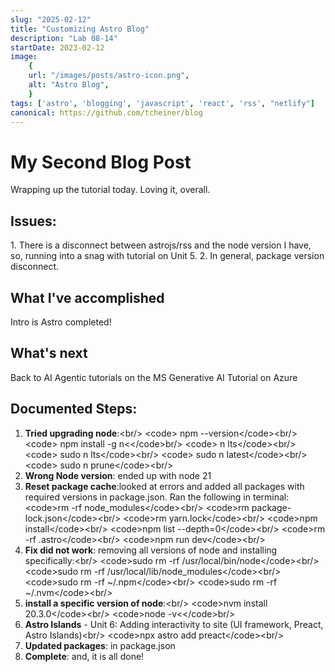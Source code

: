 ```yaml
---
slug: "2025-02-12"
title: "Customizing Astro Blog"
description: "Lab 08-14"
startDate: 2023-02-12
image:
    {
    url: "/images/posts/astro-icon.png",
    alt: "Astro Blog",
    }
tags: ['astro', 'blogging', 'javascript', 'react', 'rss', "netlify"]
canonical: https://github.com/tcheiner/blog
---
```

# My Second Blog Post
Wrapping up the tutorial today. Loving it, overall.

## Issues:
1\. There is a disconnect between astrojs/rss and the node version I have, so, running into a snag with tutorial on Unit 5.
2\. In general, package version disconnect.

## What I've accomplished
Intro is Astro completed!

## What's next
Back to AI Agentic tutorials on the MS Generative AI Tutorial on Azure 

## Documented Steps:
1. **Tried upgrading node**:&lt;br/&gt;
        &lt;code&gt;  npm --version&lt;/code&gt;&lt;br/&gt;
        &lt;code&gt;  npm install -g n&lt;&lt;/code&gt;br/&gt;
        &lt;code&gt;  n lts&lt;/code&gt;&lt;br/&gt;
        &lt;code&gt;  sudo n lts&lt;/code&gt;&lt;br/&gt;
        &lt;code&gt;  sudo n latest&lt;/code&gt;&lt;br/&gt;
        &lt;code&gt;  sudo n prune&lt;/code&gt;&lt;br/&gt;
2. **Wrong Node version**: ended up with node 21
3. **Reset package cache**:looked at errors and added all packages with required versions in package.json. Ran the following in terminal:
        &lt;code&gt;rm -rf node_modules&lt;/code&gt;&lt;br/&gt;
        &lt;code&gt;rm package-lock.json&lt;/code&gt;&lt;br/&gt;
        &lt;code&gt;rm yarn.lock&lt;/code&gt;&lt;br/&gt;
        &lt;code&gt;npm install&lt;/code&gt;&lt;br/&gt;
        &lt;code&gt;npm list --depth=0&lt;/code&gt;&lt;br/&gt;
        &lt;code&gt;rm -rf .astro&lt;/code&gt;&lt;br/&gt;
        &lt;code&gt;npm run dev&lt;/code&gt;&lt;br/&gt;
4. **Fix did not work**: removing all versions of node and installing specifically:&lt;br/&gt;
        &lt;code&gt;sudo rm -rf /usr/local/bin/node&lt;/code&gt;&lt;br/&gt;
        &lt;code&gt;sudo rm -rf /usr/local/lib/node_modules&lt;/code&gt;&lt;br/&gt;
        &lt;code&gt;sudo rm -rf ~/.npm&lt;/code&gt;&lt;br/&gt;
        &lt;code&gt;sudo rm -rf ~/.nvm&lt;/code&gt;&lt;br/&gt;
5. **install a specific version of node**:&lt;br/&gt;
        &lt;code&gt;nvm install 20.3.0&lt;/code&gt;&lt;br/&gt;
        &lt;code&gt;node -v&lt;&lt;/code&gt;br/&gt;
6. **Astro Islands** - Unit 6: Adding interactivity to site (UI framework, Preact, Astro Islands)&lt;br/&gt;
&lt;code&gt;npx astro add preact&lt;/code&gt;&lt;br/&gt;
7. **Updated packages**: in package.json
8. **Complete**: and, it is all done! 
